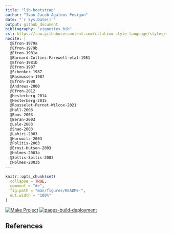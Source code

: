 ```yaml
---
title: "lib-bootstrap"
author: "Ivan Jacob Agaloos Pesigan"
date: "`r Sys.Date()`"
output: github_document
bibliography: "vignettes.bib"
csl: https://raw.githubusercontent.com/citation-style-language/styles/master/apa.csl
nocite: |
  @Efron-1979a
  @Efron-1979b
  @Efron-1981a
  @Barnard-Collins-Farewell-etal-1981
  @Efron-1981b
  @Efron-1987
  @Schenker-1987
  @Rasmussen-1987
  @Efron-1988
  @Andrews-2000
  @Efron-2012
  @Hesterberg-2014
  @Hesterberg-2015
  @Rousselet-Pernet-Wilcox-2021
  @Hall-2003
  @Boos-2003
  @Beran-2003
  @Lele-2003
  @Shao-2003
  @Lahiri-2003
  @Horowitz-2003
  @Politis-2003
  @Ernst-Hutson-2003
  @Holmes-2003a
  @Soltis-Soltis-2003
  @Holmes-2003b
---
```


<!-- README.md is generated from .setup/readme/README.Rmd. Please edit that file -->

```r
knitr::opts_chunk$set(
  collapse = TRUE,
  comment = "#>",
  fig.path = "man/figures/README-",
  out.width = "100%"
)
```

<!-- badges: start -->
[![Make Project](https://github.com/ijapesigan/lib-bootstrap/actions/workflows/make.yml/badge.svg)](https://github.com/ijapesigan/lib-bootstrap/actions/workflows/make.yml)
[![pages-build-deployment](https://github.com/ijapesigan/lib-bootstrap/actions/workflows/pages/pages-build-deployment/badge.svg)](https://github.com/ijapesigan/lib-bootstrap/actions/workflows/pages/pages-build-deployment)
<!-- badges: end -->

## References
